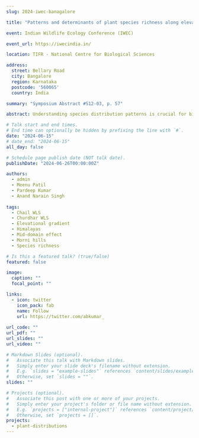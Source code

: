 ```yaml
---
slug: 2024-iwec-banagalore

title: "Patterns and determinants of plant species richness along elevational gradient in Western Himalayas"

event: Indian Wildlife Ecology Conference (IWEC)

event_url: https://iwecindia.in/

location: TIFR - National Centre for Biological Sciences

address:
  street: Bellary Road
  city: Bangalore
  region: Karnataka
  postcode: '560065'
  country: India

summary: "Symposium Abstract #S12-03, p. 57"

abstract: Understanding species distribution patterns is crucial for biodiversity conservation and management. This study aimed to investigate patterns and determinants of plant species richness along elevational gradients in the Western Himalayas. We prepared a comprehensive database of the elevational distribution of 1150 plant species by combining information from field visits and published literature. To elucidate species richness patterns along elevational gradients, we used range interpolation and null model simulations. We used the structural equation modelling to identify the direct and indirect effects of climate on species richness. Our study revealed variable linear to non-linear elevational patterns, with substantial deviations from the mid-domain effect null model. Climatic factors, rather than topographic heterogeneity, emerged as primary determinants of elevational species richness. The direct effects of climatic variables were more substantial than their indirect effects. In conclusion, our study suggested that richness patterns may be shaped by climatic tolerances rather than habitat diversity at larger scales. 

# Talk start and end times.
# End time can optionally be hidden by prefixing the line with `#`.
date: "2024-06-15"
# date_end: "2024-06-15"
all_day: false

# Schedule page publish date (NOT talk date).
publishDate: "2024-06-26T00:00:00Z"

authors:
  - admin
  - Meenu Patil
  - Pardeep Kumar
  - Anand Narain Singh
  
tags:
  - Chail WLS
  - Churdhar WLS
  - Elevational gradient
  - Himalayas
  - Mid-domain effect
  - Morni hills
  - Species richness

# Is this a featured talk? (true/false)
featured: false

image:
  caption: ""
  focal_point: "" 

links:
  - icon: twitter
    icon_pack: fab
    name: Follow
    url: https://twitter.com/abkumar_
  
url_code: ""
url_pdf: ""
url_slides: ""
url_video: ""

# Markdown Slides (optional).
#   Associate this talk with Markdown slides.
#   Simply enter your slide deck's filename without extension.
#   E.g. `slides = "example-slides"` references `content/slides/example-slides.md`.
#   Otherwise, set `slides = ""`.
slides: ""

# Projects (optional).
#   Associate this post with one or more of your projects.
#   Simply enter your project's folder or file name without extension.
#   E.g. `projects = ["internal-project"]` references `content/project/deep-learning/index.md`.
#   Otherwise, set `projects = []`.
projects:
  - plant-distributions
---
```


